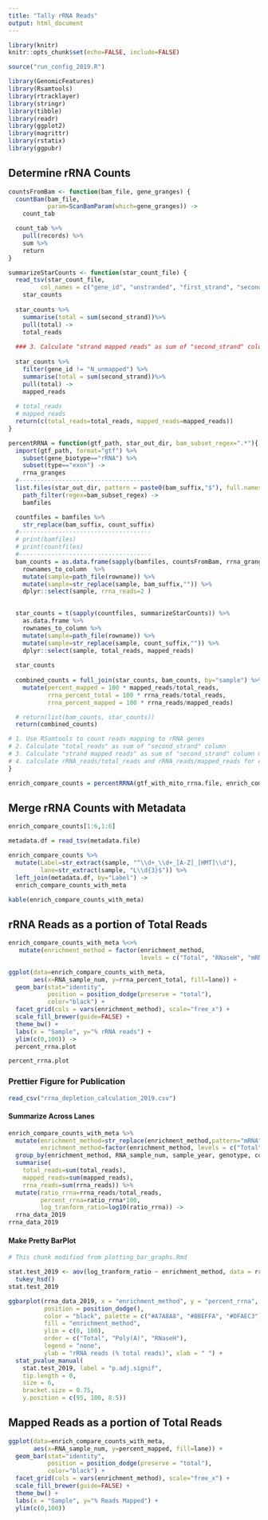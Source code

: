 ```yaml
---
title: "Tally rRNA Reads"
output: html_document
---
```


```r
library(knitr)
knitr::opts_chunk$set(echo=FALSE, include=FALSE)
```

```r
source("run_config_2019.R")

library(GenomicFeatures)
library(Rsamtools)
library(rtracklayer)
library(stringr)
library(tibble)
library(readr)
library(ggplot2)
library(magrittr)
library(rstatix)
library(ggpubr)
```

## Determine rRNA Counts
```r
countsFromBam <- function(bam_file, gene_granges) {
  countBam(bam_file,
           param=ScanBamParam(which=gene_granges)) ->
    count_tab

  count_tab %>%
    pull(records) %>%
    sum %>%
    return
}

summarizeStarCounts <- function(star_count_file) {
  read_tsv(star_count_file, 
         col_names = c("gene_id", "unstranded", "first_strand", "second_strand")) ->
    star_counts
  
  star_counts %>%
    summarise(total = sum(second_strand))%>%
    pull(total) ->
    total_reads
  
  ### 3. Calculate "strand mapped reads" as sum of "second_strand" column minus "unmapped" reads from that column
  
  star_counts %>%
    filter(gene_id != "N_unmapped") %>%
    summarise(total = sum(second_strand))%>%
    pull(total) ->
    mapped_reads
  
  # total_reads
  # mapped_reads
  return(c(total_reads=total_reads, mapped_reads=mapped_reads))
}

percentRRNA = function(gtf_path, star_out_dir, bam_subset_regex=".*"){
  import(gtf_path, format="gtf") %>%
    subset(gene_biotype=="rRNA") %>%
    subset(type=="exon") ->
    rrna_granges
  #-------------------------------------
  list.files(star_out_dir, pattern = paste0(bam_suffix,"$"), full.names = TRUE) %>%
    path_filter(regex=bam_subset_regex) ->
    bamfiles

  countfiles = bamfiles %>%
    str_replace(bam_suffix, count_suffix)
  #-------------------------------------
  # print(bamfiles)
  # print(countfiles)
  #-------------------------------------
  bam_counts = as.data.frame(sapply(bamfiles, countsFromBam, rrna_granges)) %>%
    rownames_to_column  %>%
    mutate(sample=path_file(rowname)) %>%
    mutate(sample=str_replace(sample, bam_suffix,"")) %>%
    dplyr::select(sample, rrna_reads=2 )

  
  star_counts = t(sapply(countfiles, summarizeStarCounts)) %>%
    as.data.frame %>%
    rownames_to_column %>%
    mutate(sample=path_file(rowname)) %>%
    mutate(sample=str_replace(sample, count_suffix,"")) %>%
    dplyr::select(sample, total_reads, mapped_reads)
  
  star_counts
  
  combined_counts = full_join(star_counts, bam_counts, by="sample") %>%
    mutate(percent_mapped = 100 * mapped_reads/total_reads,
           rrna_percent_total = 100 * rrna_reads/total_reads,
           rrna_percent_mapped = 100 * rrna_reads/mapped_reads)

  # return(list(bam_counts, star_counts))
  return(combined_counts)

# 1. Use RSamtools to count reads mapping to rRNA genes
# 2. Calculate "total_reads" as sum of "second_strand" column
# 3. Calculate "strand mapped reads" as sum of "second_strand" column minus "unmapped" reads from that column
# 4. calculate rRNA_reads/total_reads and rRNA_reads/mapped_reads for each of the 2018 Total libraries
}
```




```r
enrich_compare_counts = percentRRNA(gtf_with_mito_rrna.file, enrich_compare_starout.dir, bam_subset_regex="_2018_P_")
```

## Merge rRNA Counts with Metadata

```r
enrich_compare_counts[1:6,1:6]
```


```r
metadata.df = read_tsv(metadata.file)

enrich_compare_counts %>%
  mutate(Label=str_extract(sample, "^\\d+_\\d+_[A-Z]_[HMT]\\d"), 
         lane=str_extract(sample, "L\\d{3}$")) %>%
  left_join(metadata.df, by="Label") ->
  enrich_compare_counts_with_meta

kable(enrich_compare_counts_with_meta)
```

## rRNA Reads as a portion of Total Reads
```r

enrich_compare_counts_with_meta %<>%
   mutate(enrichment_method = factor(enrichment_method, 
                                     levels = c("Total", "RNaseH", "mRNA")))

ggplot(data=enrich_compare_counts_with_meta, 
       aes(x=RNA_sample_num, y=rrna_percent_total, fill=lane)) +
  geom_bar(stat="identity", 
           position = position_dodge(preserve = "total"),
           color="black") +
  facet_grid(cols = vars(enrichment_method), scale="free_x") +
  scale_fill_brewer(guide=FALSE) +
  theme_bw() +
  labs(x = "Sample", y="% rRNA reads") +
  ylim(c(0,100)) ->
  percent_rrna.plot

percent_rrna.plot

```

### Prettier Figure for Publication
```r
read_csv("rrna_depletion_calculation_2019.csv")
```

#### Summarize Across Lanes
```r
enrich_compare_counts_with_meta %>%
  mutate(enrichment_method=str_replace(enrichment_method,pattern="mRNA",replacement="Poly(A)"),
         enrichment_method=factor(enrichment_method, levels = c("Total", "Poly(A)", "RNaseH"))) %>%
  group_by(enrichment_method, RNA_sample_num, sample_year, genotype, condition) %>%
  summarise(
    total_reads=sum(total_reads),
    mapped_reads=sum(mapped_reads),
    rrna_reads=sum(rrna_reads)) %>%
  mutate(ratio_rrna=rrna_reads/total_reads,
         percent_rrna=ratio_rrna*100,
         log_tranform_ratio=log10(ratio_rrna)) ->
  rrna_data_2019
rrna_data_2019
```

#### Make Pretty BarPlot
```r
# This chunk modified from plotting_bar_graphs.Rmd

stat.test_2019 <- aov(log_tranform_ratio ~ enrichment_method, data = rrna_data_2019) %>%
  tukey_hsd()
stat.test_2019 

ggbarplot(rrna_data_2019, x = "enrichment_method", y = "percent_rrna", add = c("mean_se"),
          position = position_dodge(),
          color = "black", palette = c("#A7A8A8", "#BBEFFA", "#DFAEC3"),
          fill = "enrichment_method",
          ylim = c(0, 100),
          order = c("Total", "Poly(A)", "RNaseH"),
          legend = "none",
          ylab = "rRNA reads (% total reads)", xlab = " ") +
  stat_pvalue_manual(
    stat.test_2019, label = "p.adj.signif", 
    tip.length = 0,
    size = 6,
    bracket.size = 0.75,
    y.position = c(95, 100, 8.5))
```

## Mapped Reads as a portion of Total Reads
```r
ggplot(data=enrich_compare_counts_with_meta, 
       aes(x=RNA_sample_num, y=percent_mapped, fill=lane)) +
  geom_bar(stat="identity", 
           position = position_dodge(preserve = "total"),
           color="black") +
  facet_grid(cols = vars(enrichment_method), scale="free_x") +
  scale_fill_brewer(guide=FALSE) +
  theme_bw() +
  labs(x = "Sample", y="% Reads Mapped") +
  ylim(c(0,100))

```

